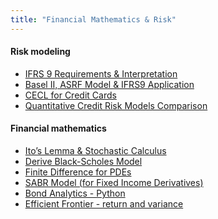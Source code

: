 ```yaml
---
title: "Financial Mathematics & Risk"
---
```


#### Risk modeling

 
* [IFRS 9 Requirements & Interpretation](IFRS9.html) 
* [Basel II, ASRF Model & IFRS9 Application](ASRF.html)  
* [CECL for Credit Cards](CECL_LOC.html) 
* [Quantitative Credit Risk Models Comparison](CreditRiskModels.html)  


#### Financial mathematics

* [Ito's Lemma & Stochastic Calculus](ItoLemma.html) 
* [Derive Black-Scholes Model](BSM.html)  
* [Finite Difference for PDEs](FiniteDifferencesPDE.html) 
* [SABR Model (for Fixed Income Derivatives)](SABR.html) 
* [Bond Analytics - Python](BondAnalytics.html) 
* [Efficient Frontier - return and variance](EfficientFrontier.html)    

